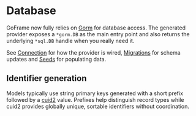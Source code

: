 # Database

GoFrame now fully relies on [Gorm](https://gorm.io) for database access. The generated provider exposes a `*gorm.DB` as the main entry point and also returns the underlying `*sql.DB` handle when you really need it.

See [Connection](./connection.mdx) for how the provider is wired, [Migrations](./migrations.mdx) for schema updates and [Seeds](./seeds.mdx) for populating data.

## Identifier generation

Models typically use string primary keys generated with a short prefix followed by a [cuid2](https://github.com/nrednav/cuid2) value. Prefixes help distinguish record types while cuid2 provides globally unique, sortable identifiers without coordination.
